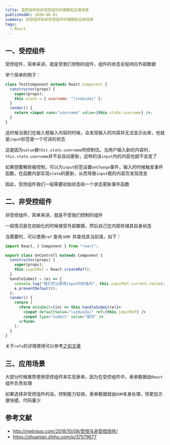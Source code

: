 ```yaml
---
title: 受控组件和非受控组件的理解和应用场景
publishedAt: 2020-06-01
summary: 受控组件和非受控组件的理解和应用场景
tags:
  - React
---
```


## 一、受控组件

受控组件，简单来讲，就是受我们控制的组件，组件的状态全程响应外部数据

举个简单的例子：

```jsx
class TestComponent extends React.Component {
  constructor(props) {
    super(props);
    this.state = { username: "lindaidai" };
  }
  render() {
    return <input name="username" value={this.state.username} />;
  }
}
```

这时候当我们在输入框输入内容的时候，会发现输入的内容并无法显示出来，也就是`input`标签是一个可读的状态

这是因为`value`被`this.state.username`所控制住。当用户输入新的内容时，`this.state.username`并不会自动更新，这样的话`input`内的内容也就不会变了

如果想要解除被控制，可以为`input`标签设置`onChange`事件，输入的时候触发事件函数，在函数内部实现`state`的更新，从而导致`input`框的内容页发现改变

因此，受控组件我们一般需要初始状态和一个状态更新事件函数

## 二、非受控组件

非受控组件，简单来讲，就是不受我们控制的组件

一般情况是在初始化的时候接受外部数据，然后自己在内部存储其自身状态

当需要时，可以使用`ref` 查询 `DOM `并查找其当前值，如下：

```jsx
import React, { Component } from "react";

export class UnControll extends Component {
  constructor(props) {
    super(props);
    this.inputRef = React.createRef();
  }
  handleSubmit = (e) => {
    console.log("我们可以获得input内的值为", this.inputRef.current.value);
    e.preventDefault();
  };
  render() {
    return (
      <form onSubmit={(e) => this.handleSubmit(e)}>
        <input defaultValue="lindaidai" ref={this.inputRef} />
        <input type="submit" value="提交" />
      </form>
    );
  }
}
```

关于`refs`的详情使用可以参考[之前文章](https://mp.weixin.qq.com/s/ZBKWcslVBi0IKQgz7lYzbA)

## 三、应用场景

大部分时候推荐使用受控组件来实现表单，因为在受控组件中，表单数据由`React`组件负责处理

如果选择非受控组件的话，控制能力较弱，表单数据就由`DOM`本身处理，但更加方便快捷，代码量少

## 参考文献

- http://meloguo.com/2018/10/08/受控与非受控组件/
- https://zhuanlan.zhihu.com/p/37579677

